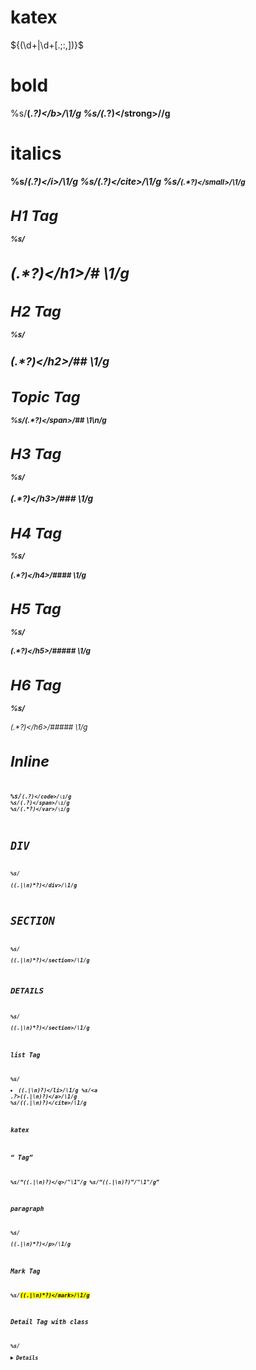 # katex

\$\{(\d+|\d+[.;:,])\}\$

# bold
%s/<b>(.*?)<\/b>/__\1__/g
%s/<strong>(.*?)<\/strong>//g

# italics
%s/<i>(.*?)<\/i>/_\1_/g
%s/<cite>(.*?)<\/cite>/_\1_/g
%s/<small>(.*?)<\/small>/_\1_/g

# H1 Tag
%s/<h1>(.*?)<\/h1>/# \1/g

# H2 Tag
%s/<h2>(.*?)<\/h2>/## \1/g

# Topic Tag
%s/<span class="topic">(.*?)<\/span>/## \1\n/g

# H3 Tag
%s/<h3>(.*?)<\/h3>/### \1/g

# H4 Tag
%s/<h4>(.*?)<\/h4>/#### \1/g

# H5 Tag
%s/<h5>(.*?)<\/h5>/##### \1/g

# H6 Tag
%s/<h6>(.*?)<\/h6>/##### \1/g

# Inline <CODE>
%s/<code>(.*?)<\/code>/`\1`/g
%s/<span class="monoText">(.*?)<\/span>/`\1`/g
%s/<var>(.*?)<\/var>/`\1`/g

# DIV
%s/<div class=".*?">((.|\n)*?)<\/div>/\1/g

# SECTION
%s/<section id=".*?">((.|\n)*?)<\/section>/\1/g

# DETAILS
%s/<section id=".*?">((.|\n)*?)<\/section>/\1/g

# list Tag
%s/<li>((.|\n)*?)<\/li>/\1/g
%s/<a .*?>((.|\n)*?)<\/a>/\1/g
%s/<cite>((.|\n)*?)<\/cite>/_\1_/g

# katex



# <q> Tag
%s/<q>((.|\n)*?)<\/q>/"\1"/g
%s/&#8220;((.|\n)*?)&#8221;/"\1"/g

# paragraph
%s/<p>((.|\n)*?)<\/p>/\1/g

# Mark Tag
%s/<mark>((.|\n)*?)<\/mark>/\1/g

# Detail Tag with class
%s/<details class=".*?">((.|\n)*?)<\/details>/\1/g

# Detail
%s/<details>((.|\n)*?)<\/details>/\1/g

# Figcaption
%s/<figcaption>((.|\n)*?)<\/figcaption>//g
%s/<button>((.|\n)*?)<\/button>//g
%s/<ol class="algc">((.|\n)*?)<\/ol>//g

# Detail Tag with class
%s/<summary>((.|\n)*?)<\/summary>/\1/g

# UL Tag with class
%s/<ul class=".*?">((.|\n)*?)<\/ul>/\1/g

# syntax
%s/<ul class="syntax">((.|\n)*?)<\/ul>/```\1```/g

# UL Tag No Class
%s/<ul>((.|\n)*?)<\/ul>/\1/g

# Underline Span
%s/<span class="underlinetext">((.|\n)*?)<\/span>/_\1_/g
%s/<span class="boldText">((.|\n)*?)<\/span>/__\1__/g
%s/<span class="term">((.|\n)*?)<\/span>/__\1__/g
%s/<span class="italicsText">((.|\n)*?)<\/span>/_\1_/g
%s/<span class=".*?">((.|\n)*?)<\/span>/\1/g

# Var
%s/<var>((.|\n)*?)<\/var>/`\1`/g

# Em
%s/<em>((.|\n)*?)<\/em>/_\1_/g

%s/<td>(.*?)<\/td>/$1/g
%s/<tr>((.|\n)*?)<\/tr>/\1/g
%s/<th>((.|\n)*?)<\/th>/\1/g

# AMPERSAND
%s/&amp;/&/g

# Figure
%s/<figure>((.|\n)*?)<\/figure>/\1/g

# MDASH
%s/\s&mdash;\s/—/g
%s/&mdash;/—/g

# lt
%s/&lt;/</g 
# gt
%s/&gt;/>/g 
# rcub
%s/&rcub;/}/g 
# lcub
%s/&lcub;/{/g 

# <PRE>
%s/<pre class="language-(.*?)"><code>/```\1/g
%s/<\/code><\/pre>/```

pseudo
%s/<ol class="alg">/```rust/g

